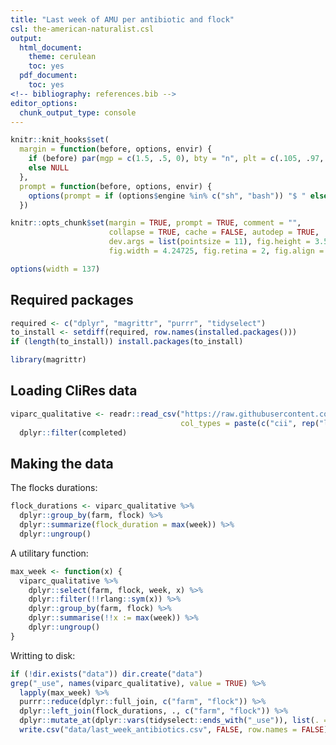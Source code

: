 ```yaml
---
title: "Last week of AMU per antibiotic and flock"
csl: the-american-naturalist.csl
output:
  html_document:
    theme: cerulean
    toc: yes
  pdf_document:
    toc: yes
<!-- bibliography: references.bib -->
editor_options: 
  chunk_output_type: console
---
```


<!--
IMAGES:
Insert them with: ![alt text](image.png)
You can also resize them if needed: convert image.png -resize 50% image.png
If you want to center the image, go through HTML code:
<div style="text-align:center"><img src ="image.png"/></div>

REFERENCES:
For references: Put all the bibTeX references in the file "references.bib"
in the current folder and cite the references as @key or [@key] in the text.
Uncomment the bibliography field in the above header and put a "References"
title wherever you want to display the reference list.
-->

<style type="text/css">
.main-container {
  max-width: 1370px;
  margin-left: auto;
  margin-right: auto;
}
</style>

```r
knitr::knit_hooks$set(
  margin = function(before, options, envir) {
    if (before) par(mgp = c(1.5, .5, 0), bty = "n", plt = c(.105, .97, .13, .97))
    else NULL
  },
  prompt = function(before, options, envir) {
    options(prompt = if (options$engine %in% c("sh", "bash")) "$ " else "> ")
  })

knitr::opts_chunk$set(margin = TRUE, prompt = TRUE, comment = "",
                      collapse = TRUE, cache = FALSE, autodep = TRUE,
                      dev.args = list(pointsize = 11), fig.height = 3.5,
                      fig.width = 4.24725, fig.retina = 2, fig.align = "center")

options(width = 137)
```

## Required packages

```r
required <- c("dplyr", "magrittr", "purrr", "tidyselect")
to_install <- setdiff(required, row.names(installed.packages()))
if (length(to_install)) install.packages(to_install)
```

```r
library(magrittr)
```

## Loading CliRes data

```r
viparc_qualitative <- readr::read_csv("https://raw.githubusercontent.com/viparc/colistin_resistance/master/data/viparc_qualitative.csv",
                                      col_types = paste(c("cii", rep("l", 52), "il"), collapse = "")) %>% 
  dplyr::filter(completed)
```

## Making the data

The flocks durations:

```r
flock_durations <- viparc_qualitative %>% 
  dplyr::group_by(farm, flock) %>% 
  dplyr::summarize(flock_duration = max(week)) %>% 
  dplyr::ungroup()
```

A utilitary function:

```r
max_week <- function(x) {
  viparc_qualitative %>% 
    dplyr::select(farm, flock, week, x) %>% 
    dplyr::filter(!!rlang::sym(x)) %>% 
    dplyr::group_by(farm, flock) %>% 
    dplyr::summarise(!!x := max(week)) %>% 
    dplyr::ungroup()
}
```

Writting to disk:

```r
if (!dir.exists("data")) dir.create("data")
grep("_use", names(viparc_qualitative), value = TRUE) %>% 
  lapply(max_week) %>% 
  purrr::reduce(dplyr::full_join, c("farm", "flock")) %>% 
  dplyr::left_join(flock_durations, ., c("farm", "flock")) %>% 
  dplyr::mutate_at(dplyr::vars(tidyselect::ends_with("_use")), list(. =  ~ flock_duration - .)) %>% 
  write.csv("data/last_week_antibiotics.csv", FALSE, row.names = FALSE)
```




